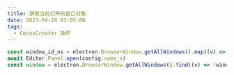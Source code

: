 ```yaml
---
title: 获取当前打开的窗口对象
date: 2023-04-16 03:05:00
tags:
  - CocosCreator 插件
---
```


```typescript
const window_id_ns = electron.BrowserWindow.getAllWindows().map((v) => v.id)
await Editor.Panel.open(config.name_s)
const window = electron.BrowserWindow.getAllWindows().find((v) => !window_id_ns.includes(v.id))!
```
